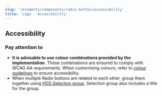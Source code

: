 ```yaml
---
slug: '/elements/components/radio-button/accessibility'
title: 'Logo - Accessibility'
---
```



## Accessibility

### Pay attention to
- **It is advisable to use colour combinations provided by the implementation.** These combinations are ensured to comply with WCAG AA requirements. When customising colours, refer to [colour guidelines](/design-tokens/colour "Colour") to ensure accessibility.
- When multiple Radio buttons are related to each other, group them together using [HDS Selection group](/components/selection-group). Selection group also includes a title for the group.

